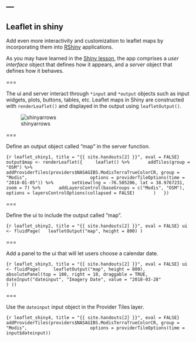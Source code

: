---
---

## Leaflet in shiny

Add even more interactivity and customization to leaflet maps by incorporating them into [RShiny](https://shiny.rstudio.com/) applications. 

As you may have learned in the [Shiny lesson](https://cyberhelp.sesync.org/basic-Shiny-lesson/), the app comprises a *user interface* object that defines how it appears, and a *server* object that defines how it behaves. 

===

The ui and server interact through `*input` and `*output` objects such as input widgets, plots, buttons, tables, etc. Leaflet maps in Shiny are constructed with `renderLeaflet()` and displayed in the output using `leafletOutput()`.

![shinyarrows]({{ site.baseurl }}/images/shiny-arrows.png)

===

Define an output object called "map" in the server function. 

```{r leaflet_shiny1, title = "{{ site.handouts[2] }}", eval = FALSE}
  output$map <- renderLeaflet({
    leaflet() %>%
      addTiles(group = "OSM") %>%
      addProviderTiles(providers$NASAGIBS.ModisTerraTrueColorCR, group = "Modis",
                       options = providerTileOptions(time = "2018-01-05")) %>%
      setView(lng = -76.505206, lat = 38.9767231, zoom = 7) %>%
      addLayersControl(baseGroups = c("Modis", "OSM"),
                       options = layersControlOptions(collapsed = FALSE)
      )
  })
```

===

Define the ui to include the output called "map". 

```{r leaflet_shiny2, title = "{{ site.handouts[2] }}", eval = FALSE}
ui <- fluidPage(
  leafletOutput("map", height = 800)
)
```

===

Add a panel to the ui that will let users choose a calendar date. 

```{r leaflet_shiny3, title = "{{ site.handouts[2] }}", eval = FALSE}
ui <- fluidPage(
    leafletOutput("map", height = 800),
      absolutePanel(top = 100, right = 10, draggable = TRUE,
              dateInput("dateinput", "Imagery Date", value = "2018-03-28"
                    )
))
```

===

Use the `dateinput` input object in the Provider Tiles layer.

```{r leaflet_shiny4, title = "{{ site.handouts[2] }}", eval = FALSE}
 addProviderTiles(providers$NASAGIBS.ModisTerraTrueColorCR, group = "Modis",
                       options = providerTileOptions(time = input$dateinput))
```